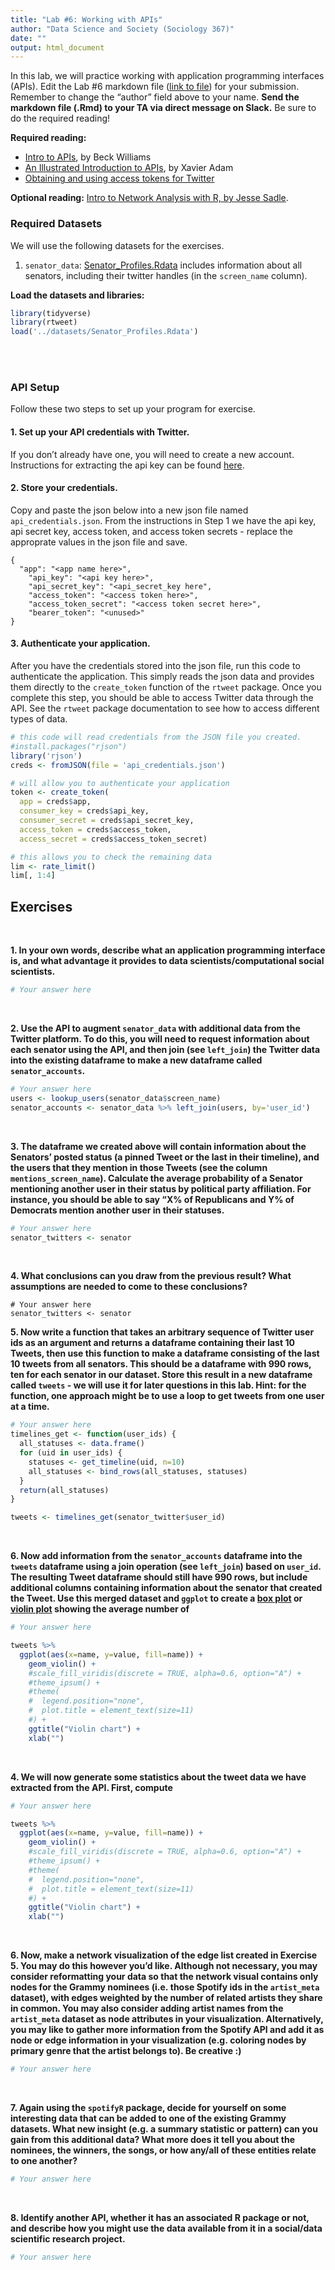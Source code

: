 ```yaml
---
title: "Lab #6: Working with APIs"
author: "Data Science and Society (Sociology 367)"
date: ""
output: html_document
---
```



In this lab, we will practice working with application programming interfaces (APIs). Edit the Lab #6 markdown file ([link to file](https://github.com/dssoc/dssoc.github.io/raw/master/assignments/Lab_6.Rmd)) for your submission. Remember to change the "author" field above to your name. **Send the markdown file (.Rmd) to your TA via direct message on Slack.** Be sure to do the required reading!

**Required reading:** 

* [Intro to APIs](https://medium.com/@rwilliams_bv/apis-d389aa68104f), by Beck Williams
* [An Illustrated Introduction to APIs](https://medium.com/epfl-extension-school/an-illustrated-introduction-to-apis-10f8000313b9), by Xavier Adam
* [Obtaining and using access tokens for Twitter](https://cran.r-project.org/web/packages/rtweet/vignettes/auth.html)

**Optional reading:** [Intro to Network Analysis with R, by Jesse Sadle](https://www.jessesadler.com/post/network-analysis-with-r/).



### Required Datasets

We will use the following datasets for the exercises.

(1) `senator_data`: [Senator_Profiles.Rdata](https://github.com/dssoc/dssoc.github.io/raw/master/datasets/Senator_Profiles.Rdata) includes information about all senators, including their twitter handles (in the `screen_name` column).


**Load the datasets and libraries:**
```r
library(tidyverse)
library(rtweet)
load('../datasets/Senator_Profiles.Rdata')
```
<br/><br/>


### API Setup

Follow these two steps to set up your program for exercise.

#### 1. Set up your API credentials with Twitter. 
If you don't already have one, you will need to create a new account. Instructions for extracting the api key can be found [here](https://cran.r-project.org/web/packages/rtweet/vignettes/auth.html).

#### 2. Store your credentials.
Copy and paste the json below into a new json file named `api_credentials.json`. From the instructions in Step 1 we have the api key, api secret key, access token, and access token secrets - replace the approprate values in the json file and save.

```
{
  "app": "<app name here>",
	"api_key": "<api key here>",
	"api_secret_key": "<api_secret_key here",
	"access_token": "<access token here>",
	"access_token_secret": "<access token secret here>",
	"bearer_token": "<unused>"
}
```

#### 3. Authenticate your application.

After you have the credentials stored into the json file, run this code to authenticate the application. This simply reads the json data and provides them directly to the `create_token` function of the `rtweet` package. Once you complete this step, you should be able to access Twitter data through the API. See the `rtweet` package documentation to see how to access different types of data.

```r

# this code will read credentials from the JSON file you created.
#install.packages("rjson")
library('rjson')
creds <- fromJSON(file = 'api_credentials.json')

# will allow you to authenticate your application
token <- create_token(
  app = creds$app,
  consumer_key = creds$api_key,
  consumer_secret = creds$api_secret_key,
  access_token = creds$access_token,
  access_secret = creds$access_token_secret)

# this allows you to check the remaining data
lim <- rate_limit()
lim[, 1:4]

```



## Exercises
<br/>

**1. In your own words, describe what an application programming interface is, and what advantage it provides to data scientists/computational social scientists.**

```r
# Your answer here
```
<br/>


**2. Use the API to augment `senator_data` with additional data from the Twitter platform. To do this, you will need to request information about each senator using the API, and then join (see `left_join`) the Twitter data into the existing dataframe to make a new dataframe called `senator_accounts`.**
```r
# Your answer here
users <- lookup_users(senator_data$screen_name)
senator_accounts <- senator_data %>% left_join(users, by='user_id')
```
<br/>

**3. The dataframe we created above will contain information about the Senators' posted status (a pinned Tweet or the last in their timeline), and the users that they mention in those Tweets (see the column `mentions_screen_name`). Calculate the average probability of a Senator mentioning another user in their status by political party affiliation. For instance, you should be able to say "X% of Republicans and Y% of Democrats mention another user in their statuses.**
```r
# Your answer here
senator_twitters <- senator
```
<br/>

**4. What conclusions can you draw from the previous result? What assumptions are needed to come to these conclusions?**

```
# Your answer here
senator_twitters <- senator
```

**5. Now write a function that takes an arbitrary sequence of Twitter user ids as an argument and returns a dataframe containing their last 10 Tweets, then use this function to make a dataframe consisting of the last 10 tweets from all senators. This should be a dataframe with 990 rows, ten for each senator in our dataset. Store this result in a new dataframe called `tweets` - we will use it for later questions in this lab. Hint: for the function, one approach might be to use a loop to get tweets from one user at a time.**
```r
# Your answer here
timelines_get <- function(user_ids) {
  all_statuses <- data.frame()
  for (uid in user_ids) {
    statuses <- get_timeline(uid, n=10)
    all_statuses <- bind_rows(all_statuses, statuses)
  }
  return(all_statuses)
}

tweets <- timelines_get(senator_twitter$user_id)
```
<br/>


**6. Now add information from the `senator_accounts` dataframe into the `tweets` dataframe using a join operation (see `left_join`) based on `user_id`. The resulting Tweet dataframe should still have 990 rows, but include additional columns containing information about the senator that created the Tweet. Use this merged dataset and `ggplot` to create a [box plot](https://www.r-graph-gallery.com/boxplot.html) or [violin plot](https://www.r-graph-gallery.com/violin.html) showing the average number of **
```r
# Your answer here

tweets %>%
  ggplot(aes(x=name, y=value, fill=name)) +
    geom_violin() +
    #scale_fill_viridis(discrete = TRUE, alpha=0.6, option="A") +
    #theme_ipsum() +
    #theme(
    #  legend.position="none",
    #  plot.title = element_text(size=11)
    #) +
    ggtitle("Violin chart") +
    xlab("")
```
<br/>


**4. We will now generate some statistics about the tweet data we have extracted from the API. First, compute **
```r
# Your answer here

tweets %>%
  ggplot(aes(x=name, y=value, fill=name)) +
    geom_violin() +
    #scale_fill_viridis(discrete = TRUE, alpha=0.6, option="A") +
    #theme_ipsum() +
    #theme(
    #  legend.position="none",
    #  plot.title = element_text(size=11)
    #) +
    ggtitle("Violin chart") +
    xlab("")
```
<br/>







**6. Now, make a network visualization of the edge list created in Exercise 5. You may do this however you'd like. Although not necessary, you may consider reformatting your data so that the network visual contains only nodes for the Grammy nominees (i.e. those Spotify ids in the `artist_meta` dataset), with edges weighted by the number of related artists they share in common. You may also consider adding artist names from the `artist_meta` dataset as node attributes in your visualization. Alternatively, you may like to gather more information from the Spotify API and add it as node or edge information in your visualization (e.g. coloring nodes by primary genre that the artist belongs to). Be creative :)**
```r
# Your answer here
```
<br/>


**7. Again using the `spotifyR` package, decide for yourself on some interesting data that can be added to one of the existing Grammy datasets. What new insight (e.g. a summary statistic or pattern) can you gain from this additional data? What more does it tell you about the nominees, the winners, the songs, or how any/all of these entities relate to one another?**
```r
# Your answer here
```
<br/>

**8. Identify another API, whether it has an associated R package or not, and describe how you might use the data available from it in a social/data scientific research project.**
```r
# Your answer here
```

